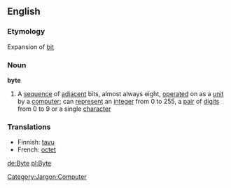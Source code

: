 ==English==
=== Etymology ===
Expansion of [[bit]]
===Noun===
'''byte'''
{{wikipedia}}
# A [[sequence]] of [[adjacent]] bits, almost always eight, [[operated]] on as a [[unit]] by a [[computer]]; can [[represent]] an [[integer]] from 0 to 255, a [[pair]] of [[digit]]s from 0 to 9 or a single [[character]]
===Translations===
*Finnish: [[tavu]]
*French: [[octet]]

[[Category:Jargon:Computer]]

[[de:Byte]]
[[pl:Byte]]